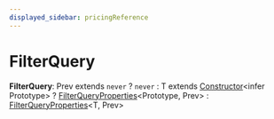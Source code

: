 ```yaml
---
displayed_sidebar: pricingReference
---
```



# FilterQuery

 **FilterQuery**: Prev extends `never` ? `never` : T extends [Constructor](../pricing.Constructor/page.mdx)&#60;infer Prototype&#62; ? [FilterQueryProperties](../pricing.FilterQueryProperties/page.mdx)&#60;Prototype, Prev&#62; : [FilterQueryProperties](../pricing.FilterQueryProperties/page.mdx)&#60;T, Prev&#62;
